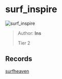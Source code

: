 
# surf_inspire

![surf_inspire](https://raw.githubusercontent.com/Sayt123/SurfMapPics/Maps-and-bonuses/csgo/surf_inspire.jpg)

> Author: **Ins**
>
> Tier 2

## Records

[surfheaven](https://surfheaven.eu/map/surf_inspire)
